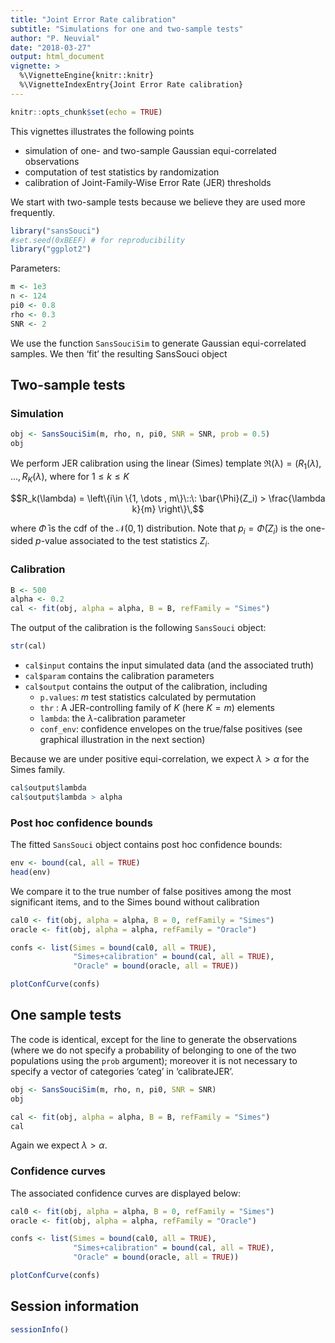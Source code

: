 ```yaml
---
title: "Joint Error Rate calibration"
subtitle: "Simulations for one and two-sample tests"
author: "P. Neuvial"
date: "2018-03-27"
output: html_document
vignette: >
  %\VignetteEngine{knitr::knitr}
  %\VignetteIndexEntry{Joint Error Rate calibration}
---
```


```r
knitr::opts_chunk$set(echo = TRUE)
```
This vignettes illustrates the following points

* simulation of one- and two-sample Gaussian equi-correlated observations
* computation of test statistics by randomization
* calibration of Joint-Family-Wise Error Rate (JER) thresholds

We start with two-sample tests because we believe they are used more frequently.

```r
library("sansSouci")
#set.seed(0xBEEF) # for reproducibility
library("ggplot2")
```

Parameters:

```r
m <- 1e3
n <- 124
pi0 <- 0.8
rho <- 0.3
SNR <- 2
```

We use the function `SansSouciSim` to generate Gaussian equi-correlated samples. We then 'fit' the resulting SansSouci object

## Two-sample tests

### Simulation

```r
obj <- SansSouciSim(m, rho, n, pi0, SNR = SNR, prob = 0.5)
obj
```

We perform JER calibration using the linear (Simes) template $\mathfrak{R(\lambda)}=(R_1(\lambda),$ $\ldots,R_K(\lambda)$, where for $1 \leq k \leq K$

$$R_k(\lambda) = \left\{i\in \{1, \dots , m\}\::\: \bar{\Phi}(Z_i) >  \frac{\lambda k}{m} \right\}\,$$

where $\bar{\Phi}$ is the cdf of the $\mathcal{N}(0,1)$ distribution. Note that $p_i = \bar{\Phi}(Z_i)$ is the one-sided $p$-value associated to the test statistics $Z_i$.

### Calibration

```r
B <- 500
alpha <- 0.2
cal <- fit(obj, alpha = alpha, B = B, refFamily = "Simes")
```

The output of the calibration is the following `SansSouci` object:

```r
str(cal)
```

- `cal$input` contains the input simulated data (and the associated truth)
-  `cal$param` contains the calibration parameters
- `cal$output` contains the output of the calibration, including
   -  `p.values`: $m$ test statistics calculated by permutation
   - `thr` : A JER-controlling family of $K$ (here $K=m$) elements
   - `lambda`: the $\lambda$-calibration parameter
   - `conf_env`: confidence envelopes on the true/false positives (see graphical illustration in the next section)

Because we are under positive equi-correlation, we expect $\lambda > \alpha$ for the Simes family. 
```r
cal$output$lambda
cal$output$lambda > alpha
```

### Post hoc confidence bounds

The fitted `SansSouci` object contains post hoc confidence bounds:

```r
env <- bound(cal, all = TRUE)
head(env)
```

We compare it to the true number of false positives among the most significant items, and to the Simes bound without calibration 

```r
cal0 <- fit(obj, alpha = alpha, B = 0, refFamily = "Simes")
oracle <- fit(obj, alpha = alpha, refFamily = "Oracle")

confs <- list(Simes = bound(cal0, all = TRUE),
              "Simes+calibration" = bound(cal, all = TRUE),
              "Oracle" = bound(oracle, all = TRUE))
```

```r
plotConfCurve(confs)
```


## One sample tests

The code is identical, except for the line to generate the observations (where we do not specify a probability of belonging to one of the two populations using the `prob` argument); moreover it is not necessary to specify a vector of categories 'categ' in 'calibrateJER'.

```r
obj <- SansSouciSim(m, rho, n, pi0, SNR = SNR)
obj
```

```r
cal <- fit(obj, alpha = alpha, B = B, refFamily = "Simes")
cal
```

Again we expect $\lambda > \alpha$.

### Confidence curves

The associated confidence curves are displayed below:


```r
cal0 <- fit(obj, alpha = alpha, B = 0, refFamily = "Simes")
oracle <- fit(obj, alpha = alpha, refFamily = "Oracle")

confs <- list(Simes = bound(cal0, all = TRUE),
              "Simes+calibration" = bound(cal, all = TRUE),
              "Oracle" = bound(oracle, all = TRUE))
```

```r
plotConfCurve(confs)
```


## Session information

```r
sessionInfo()
```

